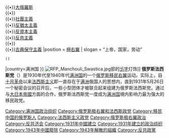 {{unreferenced|time=2010-09-11T22:54:32+00:00}}
{{expand english|time=2018-10-13T11:51:26+00:00}}
{{expand Russian}}
{{Infobox Political_Party
|name          = 俄罗斯法西斯党
|native_name={{lang|ru|Российская фашистская партия}}
|colorcode           = black
|leader1_title       = 总书记
|leader1_name        = [[康斯坦丁·罗扎耶夫斯基|康斯坦丁·罗扎耶夫斯基]]
|foundation          = 1931年5月26日
|dissolution         = 1943年7月1日 
|headquarters        = [[满洲国|满洲国]][[哈尔滨|哈尔滨]]
|party_logo          = [[File:Всероссийская_фашистская_партия.svg|140px]]
|flag                =[[File:Flag_of_Russian_Fascist_Party.svg|center]]
|newspaper           = 《我们的路》
|predecessor = {{Tsl|en|Russian Fascist Organization|俄羅斯法西斯組織}}
| ideology           = {{Tsl|en|Russian nationalism|俄羅斯法西斯主義}}<br>{{•}}{{Tsl|en|Russian nationalism|俄羅斯民族主義}}<br>{{•}}[[大俄羅斯|大俄羅斯]]<br>{{•}}{{Tsl|en|Clerical fascism|教權法西斯主義}}<br>{{•}}[[社團主義|社團主義]]<br>{{•}}[[反猶太主義|反猶太主義]]<br>{{•}}[[反資本主義|反資本主義]]<br>{{•}}[[反共主義|反共主義]]<br>{{•}}{{Tsl|en|Anti-Masonry|反共濟會}}<br>{{•}}[[古典保守主義|古典保守主義]]
|position           = [[極右翼|極右翼]]
| slogan = “上帝，国家，劳动”
 ({{lang-ru|Бог, Нация, Труд}})
|country=满洲国
}}
[[File:RFP_Manchouli_Swastica.jpg|thumb]]部的[[卐|卐字]]灯饰]]
'''俄罗斯法西斯党'''（{{lang-ru|Российская фашистская партия}}）是1930年代至1940年代[[满洲国|满洲国]]的一个[[俄罗斯|俄罗斯]][[移民|移民]][[右翼|右翼]]运动。实际上，自[[十月革命|十月革命]]以来[[法西斯主义|法西斯主义]]即一直存在于[[满洲|满洲]]俄国人的思想内，直到1931年5月26日一个秘密会议的召开后，一些小型团体才被联合起来组建为俄罗斯法西斯党。通过与[[大日本帝國|大日本帝國]]方面的合作，俄罗斯法西斯党一度成为[[满洲国|满洲国]]境内影响力最为强大的移民政党。

{{俄国法西斯主义}}

[[Category:满洲国政治组织|Category:满洲国政治组织]]
[[Category:俄罗斯极右翼和法西斯政党|Category:俄罗斯极右翼和法西斯政党]]
[[Category:移民中国的俄罗斯人|Category:移民中国的俄罗斯人]]
[[Category:法西斯主义政党|Category:法西斯主义政党]]
[[Category:俄罗斯极右翼政治|Category:俄罗斯极右翼政治]]
[[Category:反共济会|Category:反共济会]]
[[Category:1931年中國建立|Category:1931年中國建立]]
[[Category:1931年建立的政治组织|Category:1931年建立的政治组织]]
[[Category:1943年中國廢除|Category:1943年中國廢除]]
[[Category:1943年解散的組織|Category:1943年解散的組織]]
[[Category:反共政黨|Category:反共政黨]]